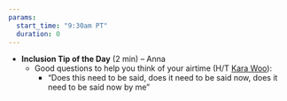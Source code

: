 ```yaml
---
params:
  start_time: "9:30am PT"
  duration: 0
---
```


-   **Inclusion Tip of the Day** (2 min) – Anna
    -   Good questions to help you think of your airtime (H/T [Kara Woo](https://twitter.com/kara_woo/status/1301577700029546502)):
        -   “Does this need to be said, does it need to be said now, does it need to be said now by me”

